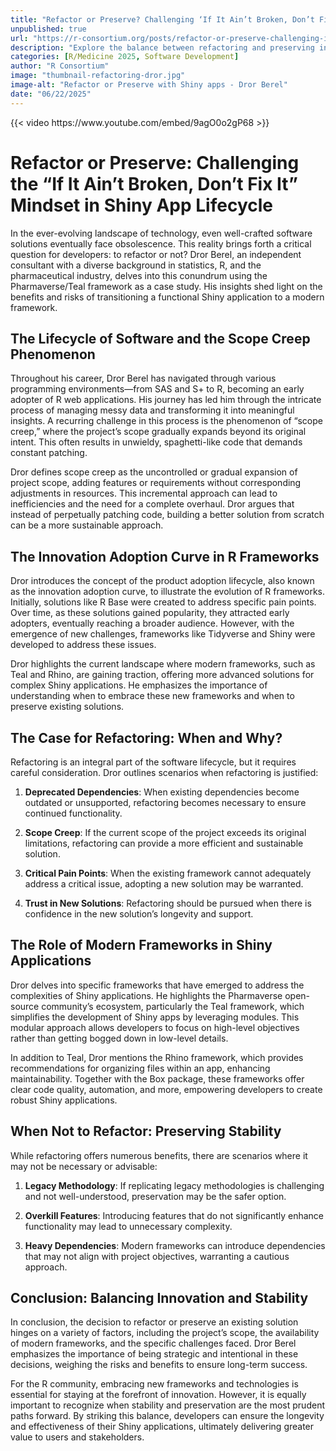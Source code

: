```yaml
--- 
title: "Refactor or Preserve? Challenging ‘If It Ain’t Broken, Don’t Fix It’ Mindset in Shiny App Lifecycle" 
unpublished: true 
url: "https://r-consortium.org/posts/refactor-or-preserve-challenging-if-it-aint-broken-dont-fix-it-mindset-in-shiny-app-lifecycle/"
description: "Explore the balance between refactoring and preserving in Shiny app lifecycle with Dror Berel's insights." 
categories: [R/Medicine 2025, Software Development]
author: "R Consortium" 
image: "thumbnail-refactoring-dror.jpg" 
image-alt: "Refactor or Preserve with Shiny apps - Dror Berel" 
date: "06/22/2025" 
---
```


{{< video https://www.youtube.com/embed/9agO0o2gP68 >}}

# Refactor or Preserve: Challenging the "If It Ain't Broken, Don't Fix It" Mindset in Shiny App Lifecycle

In the ever-evolving landscape of technology, even well-crafted software solutions eventually face obsolescence. This reality brings forth a critical question for developers: to refactor or not? Dror Berel, an independent consultant with a diverse background in statistics, R, and the pharmaceutical industry, delves into this conundrum using the Pharmaverse/Teal framework as a case study. His insights shed light on the benefits and risks of transitioning a functional Shiny application to a modern framework.

## The Lifecycle of Software and the Scope Creep Phenomenon

Throughout his career, Dror Berel has navigated through various programming environments—from SAS and S+ to R, becoming an early adopter of R web applications. His journey has led him through the intricate process of managing messy data and transforming it into meaningful insights. A recurring challenge in this process is the phenomenon of "scope creep," where the project's scope gradually expands beyond its original intent. This often results in unwieldy, spaghetti-like code that demands constant patching.

Dror defines scope creep as the uncontrolled or gradual expansion of project scope, adding features or requirements without corresponding adjustments in resources. This incremental approach can lead to inefficiencies and the need for a complete overhaul. Dror argues that instead of perpetually patching code, building a better solution from scratch can be a more sustainable approach.

## The Innovation Adoption Curve in R Frameworks

Dror introduces the concept of the product adoption lifecycle, also known as the innovation adoption curve, to illustrate the evolution of R frameworks. Initially, solutions like R Base were created to address specific pain points. Over time, as these solutions gained popularity, they attracted early adopters, eventually reaching a broader audience. However, with the emergence of new challenges, frameworks like Tidyverse and Shiny were developed to address these issues.

Dror highlights the current landscape where modern frameworks, such as Teal and Rhino, are gaining traction, offering more advanced solutions for complex Shiny applications. He emphasizes the importance of understanding when to embrace these new frameworks and when to preserve existing solutions.

## The Case for Refactoring: When and Why?

Refactoring is an integral part of the software lifecycle, but it requires careful consideration. Dror outlines scenarios when refactoring is justified:

1. **Deprecated Dependencies**: When existing dependencies become outdated or unsupported, refactoring becomes necessary to ensure continued functionality.

2. **Scope Creep**: If the current scope of the project exceeds its original limitations, refactoring can provide a more efficient and sustainable solution.

3. **Critical Pain Points**: When the existing framework cannot adequately address a critical issue, adopting a new solution may be warranted.

4. **Trust in New Solutions**: Refactoring should be pursued when there is confidence in the new solution's longevity and support.

## The Role of Modern Frameworks in Shiny Applications

Dror delves into specific frameworks that have emerged to address the complexities of Shiny applications. He highlights the Pharmaverse open-source community's ecosystem, particularly the Teal framework, which simplifies the development of Shiny apps by leveraging modules. This modular approach allows developers to focus on high-level objectives rather than getting bogged down in low-level details.

In addition to Teal, Dror mentions the Rhino framework, which provides recommendations for organizing files within an app, enhancing maintainability. Together with the Box package, these frameworks offer clear code quality, automation, and more, empowering developers to create robust Shiny applications.

## When Not to Refactor: Preserving Stability

While refactoring offers numerous benefits, there are scenarios where it may not be necessary or advisable:

1. **Legacy Methodology**: If replicating legacy methodologies is challenging and not well-understood, preservation may be the safer option.

2. **Overkill Features**: Introducing features that do not significantly enhance functionality may lead to unnecessary complexity.

3. **Heavy Dependencies**: Modern frameworks can introduce dependencies that may not align with project objectives, warranting a cautious approach.

## Conclusion: Balancing Innovation and Stability

In conclusion, the decision to refactor or preserve an existing solution hinges on a variety of factors, including the project's scope, the availability of modern frameworks, and the specific challenges faced. Dror Berel emphasizes the importance of being strategic and intentional in these decisions, weighing the risks and benefits to ensure long-term success.

For the R community, embracing new frameworks and technologies is essential for staying at the forefront of innovation. However, it is equally important to recognize when stability and preservation are the most prudent paths forward. By striking this balance, developers can ensure the longevity and effectiveness of their Shiny applications, ultimately delivering greater value to users and stakeholders.